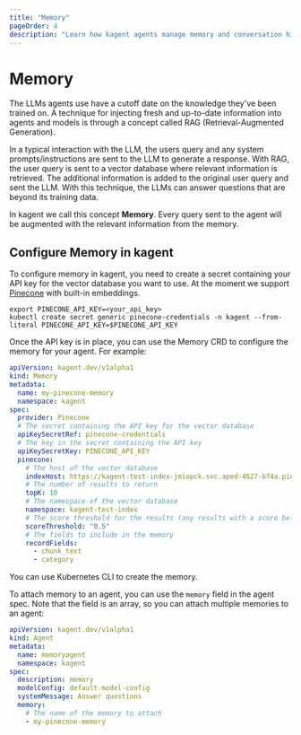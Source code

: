 ```yaml
---
title: "Memory"
pageOrder: 4
description: "Learn how kagent agents manage memory and conversation history to maintain context and improve interactions."
---
```


# Memory

The LLMs agents use have a cutoff date on the knowledge they've been trained on. A technique for injecting fresh and up-to-date information into agents and models is through a concept called RAG (Retrieval-Augmented Generation).

In a typical interaction with the LLM, the users query and any system prompts/instructions are sent to the LLM to generate a response. With RAG, the user query is sent to a vector database where relevant information is retrieved. The additional information is added to the original user query and sent the LLM. With this technique, the LLMs can answer questions that are beyond its training data.

In kagent we call this concept **Memory**. Every query sent to the agent will be augmented with the relevant information from the memory. 

## Configure Memory in kagent

To configure memory in kagent, you need to create a secret containing your API key for the vector database you want to use. At the moment we support [Pinecone](https://www.pinecone.io/) with built-in embeddings.

```shell
export PINECONE_API_KEY=<your_api_key>
kubectl create secret generic pinecone-credentials -n kagent --from-literal PINECONE_API_KEY=$PINECONE_API_KEY
```

Once the API key is in place, you can use the Memory CRD to configure the memory for your agent. For example:

```yaml
apiVersion: kagent.dev/v1alpha1
kind: Memory
metadata:
  name: my-pinecone-memory
  namespace: kagent
spec:
  provider: Pinecone
  # The secret containing the API key for the vector database
  apiKeySecretRef: pinecone-credentials
  # The key in the secret containing the API key
  apiKeySecretKey: PINECONE_API_KEY
  pinecone:
    # The host of the vector database
    indexHost: https://kagent-test-index-jmiopck.svc.aped-4627-b74a.pinecone.io
    # The number of results to return
    topK: 10
    # The namespace of the vector database
    namespace: kagent-test-index
    # The score threshold for the results (any results with a score below this will be ignored)
    scoreThreshold: "0.5"
    # The fields to include in the memory
    recordFields:
      - chunk_text
      - category
```

You can use Kubernetes CLI to create the memory.

To attach memory to an agent, you can use the `memory` field in the agent spec. Note that the field is an array, so you can attach multiple memories to an agent:

```yaml
apiVersion: kagent.dev/v1alpha1
kind: Agent
metadata:
  name: memoryagent
  namespace: kagent
spec:
  description: memory
  modelConfig: default-model-config
  systemMessage: Answer questions
  memory:
    # The name of the memory to attach
    - my-pinecone-memory
```